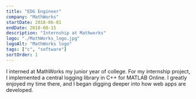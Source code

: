 ```yaml
---
title: "EDG Engineer"
company: "MathWorks"
startDate: 2018-06-01
endDate: 2018-08-15
description: "Internship at Mathworks"
logo: "./MathWorks_logo.jpg"
logoAlt: "MathWorks logo"
tags: ["c", "software"]
sortOrder: 1
---
```


I interned at MathWorks my junior year of college. For my internship project, I implemented a central logging library in C++ for MATLAB Online.
I greatly enjoyed my time there, and I began digging deeper into how web apps are developed.
